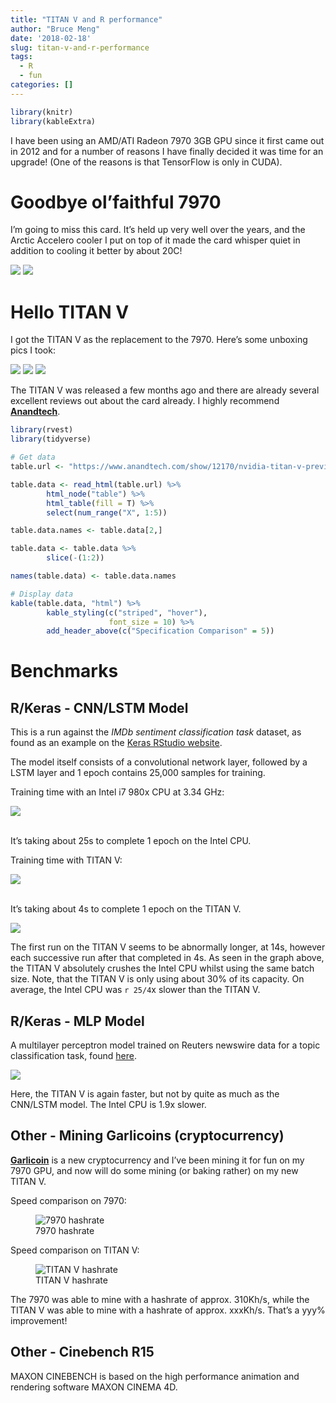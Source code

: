 ```yaml
---
title: "TITAN V and R performance"
author: "Bruce Meng"
date: '2018-02-18'
slug: titan-v-and-r-performance
tags:
  - R
  - fun
categories: []
---
```


```r
library(knitr)
library(kableExtra)
```

I have been using an AMD/ATI Radeon 7970 3GB GPU since it first came out in 2012 and for a number of reasons I have finally decided it was time for an upgrade! (One of the reasons is that TensorFlow is only in CUDA). 

# Goodbye ol'faithful 7970

I'm going to miss this card. It's held up very well over the years, and the Arctic Accelero cooler I put on top of it made the card whisper quiet in addition to cooling it better by about 20C!

![](/img/titan.v/IMG_20180220_144236.jpg)
![](/img/titan.v/IMG_20180220_144040.jpg)

# Hello TITAN V

I got the TITAN V as the replacement to the 7970. Here's some unboxing pics I took:

![](/img/titan.v/IMG_20180220_141246.jpg)
![](/img/titan.v/IMG_20180220_141408.jpg)
![](/img/titan.v/IMG_20180220_145232.jpg)

The TITAN V was released a few months ago and there are already several excellent reviews out about the card already. I highly recommend **[Anandtech](https://www.anandtech.com/show/12170/nvidia-titan-v-preview-titanomachy)**.

```r
library(rvest)
library(tidyverse)

# Get data
table.url <- "https://www.anandtech.com/show/12170/nvidia-titan-v-preview-titanomachy"

table.data <- read_html(table.url) %>%
        html_node("table") %>%
        html_table(fill = T) %>%
        select(num_range("X", 1:5))

table.data.names <- table.data[2,]

table.data <- table.data %>%
        slice(-(1:2))

names(table.data) <- table.data.names

# Display data
kable(table.data, "html") %>%
        kable_styling(c("striped", "hover"),
                      font_size = 10) %>%
        add_header_above(c("Specification Comparison" = 5))

```

# Benchmarks

## R/Keras - CNN/LSTM Model

This is a run against the *IMDb sentiment classification task* dataset, as found as an example on the [Keras RStudio website](https://keras.rstudio.com/articles/examples/imdb_cnn_lstm.html).

The model itself consists of a convolutional network layer, followed by a LSTM layer and 1 epoch contains 25,000 samples for training.

Training time with an Intel i7 980x CPU at 3.34 GHz:

![](/img/tf.cpu.gif)

<br>
It's taking about 25s to complete 1 epoch on the Intel CPU.


Training time with TITAN V:

![](/img/tf.gpu.gif)

<br>
It's taking about 4s to complete 1 epoch on the TITAN V.

![](/img/bench1.plot.png)

The first run on the TITAN V seems to be abnormally longer, at 14s, however each successive run after that completed in 4s. As seen in the graph above, the TITAN V absolutely crushes the Intel CPU whilst using the same batch size. Note, that the TITAN V is only using about 30% of its capacity.  On average, the Intel CPU was `r 25/4`x slower than the TITAN V.

## R/Keras - MLP Model

A multilayer perceptron model trained on Reuters newswire data for a topic classification task, found [here](https://keras.rstudio.com/articles/examples/reuters_mlp.html).


![](/img/bench2.plot.png)

Here, the TITAN V is again faster, but not by quite as much as the CNN/LSTM model. The Intel CPU is 1.9x slower.

## Other - Mining Garlicoins (cryptocurrency)

**[Garlicoin](https://garlicoin.io/)** is a new cryptocurrency and I've been mining it for fun on my 7970 GPU, and now will do some mining (or baking rather) on my new TITAN V.

Speed comparison on 7970:


![7970 hashrate](/img/grlc.amd.gif)



Speed comparison on TITAN V:


![TITAN V hashrate](/img/grlc.nvda.gif)

The 7970 was able to mine with a hashrate of approx. 310Kh/s, while the TITAN V was able to mine with a hashrate of approx. xxxKh/s. That's a yyy% improvement!

## Other - Cinebench R15

MAXON CINEBENCH is based on the high performance animation and rendering software MAXON CINEMA 4D.